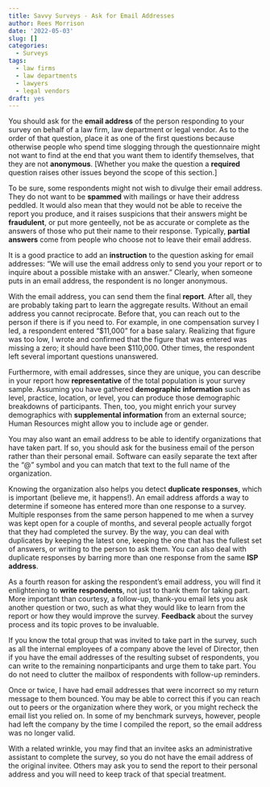 ```yaml
---
title: Savvy Surveys - Ask for Email Addresses
author: Rees Morrison
date: '2022-05-03'
slug: []
categories:
  - Surveys
tags:
  - law firms
  - law departments
  - lawyers
  - legal vendors
draft: yes
---
```


You should ask for the **email address** of the person responding to your survey on behalf of a law firm, law department or legal vendor.  As to the order of that question, place it as one of the first questions because otherwise people who spend time slogging through the questionnaire might not want to find at the end that you want them to identify themselves, that they are not **anonymous**.   [Whether you make the question a **required** question raises other issues beyond the scope of this section.]

To be sure, some respondents might not wish to divulge their email address.  They do not want to be **spammed** with mailings or have their address peddled.  It would also mean that they would not be able to receive the report you produce, and it raises suspicions that their answers might be **fraudulent**, or put more genteelly, not be as accurate or complete as the answers of those who put their name to their response.  Typically, **partial answers** come from people who choose not to leave their email address.

It is a good practice to add an **instruction** to the question asking for email addresses: “We will use the email address only to send you your report or to inquire about a possible mistake with an answer.”  Clearly, when someone puts in an email address, the respondent is no longer anonymous.

With the email address, you can send them the final **report**.  After all, they are probably taking part to learn the aggregate results.  Without an email address you cannot reciprocate.
Before that, you can reach out to the person if there is if you need to.  For example, in one compensation survey I led, a respondent entered “$11,000” for a base salary.  Realizing that figure was too low, I wrote and confirmed that the figure that was entered was missing a zero; it should have been $110,000.  Other times, the respondent left several important questions unanswered.

Furthermore, with email addresses, since they are unique, you can describe in your report how **representative** of the total population is your survey sample.  Assuming you have gathered **demographic information** such as level, practice, location, or level, you can produce those demographic breakdowns of participants.  Then, too, you might enrich your survey demographics with **supplemental information** from an external source; Human Resources might allow you to include age or gender.

You may also want an email address to be able to identify organizations that have taken part.  If so, you should ask for the business email of the person rather than their personal email.  Software can easily separate the text after the “@” symbol and you can match that text to the full name of the organization.

Knowing the organization also helps you detect **duplicate responses**, which is important (believe me, it happens!).  An email address affords a way to determine if someone has entered more than one response to a survey.  Multiple responses from the same person happened to me when a survey was kept open for a couple of months, and several people actually forgot that they had completed the survey.  By the way, you can deal with duplicates by keeping the latest one, keeping the one that has the fullest set of answers, or writing to the person to ask them.  You can also deal with duplicate responses by barring more than one response from the same **ISP address**.

As a fourth reason for asking the respondent’s email address, you will find it enlightening to **write respondents**, not just to thank them for taking part.  More important than courtesy, a follow-up, thank-you email lets you ask another question or two, such as what they would like to learn from the report or how they would improve the survey.  **Feedback** about the survey process and its topic proves to be invaluable.

If you know the total group that was invited to take part in the survey, such as all the internal employees of a company above the level of Director, then if you have the email addresses of the resulting subset of respondents, you can write to the remaining nonparticipants and urge them to take part.  You do not need to clutter the mailbox of respondents with follow-up reminders.

Once or twice, I have had email addresses that were incorrect so my return message to them bounced.  You may be able to correct this if you can reach out to peers or the organization where they work, or you might recheck the email list you relied on.  In some of my benchmark surveys, however, people had left the company by the time I compiled the report, so the email address was no longer valid.

With a related wrinkle, you may find that an invitee asks an administrative assistant to complete the survey, so you do not have the email address of the original invitee.  Others may ask you to send the report to their personal address and you will need to keep track of that special treatment.
